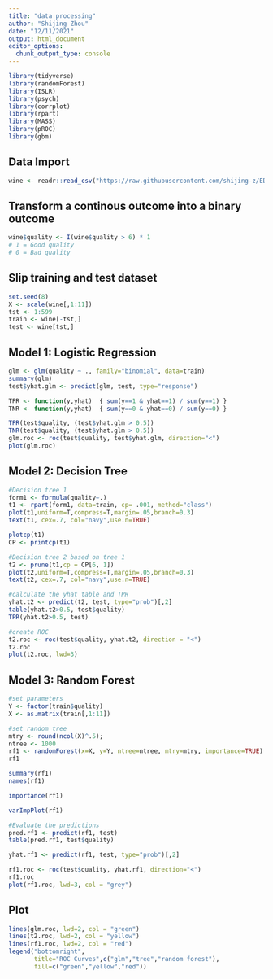 ```yaml
---
title: "data processing"
author: "Shijing Zhou"
date: "12/11/2021"
output: html_document
editor_options: 
  chunk_output_type: console
---
```


```r
library(tidyverse)
library(randomForest)
library(ISLR)
library(psych)
library(corrplot)
library(rpart)
library(MASS)
library(pROC)
library(gbm)
```


## Data Import
```r
wine <- readr::read_csv("https://raw.githubusercontent.com/shijing-z/EDLD654-Final-Project/main/winequality-red.csv")
```

## Transform a continous outcome into a binary outcome
```r
wine$quality <- I(wine$quality > 6) * 1
# 1 = Good quality 
# 0 = Bad quality
```

## Slip training and test dataset 

```r
set.seed(8) 
X <- scale(wine[,1:11])
tst <- 1:599
train <- wine[-tst,]
test <- wine[tst,]
```

## Model 1: Logistic Regression

```r
glm <- glm(quality ~ ., family="binomial", data=train)
summary(glm)
test$yhat.glm <- predict(glm, test, type="response")

TPR <- function(y,yhat)  { sum(y==1 & yhat==1) / sum(y==1) }
TNR <- function(y,yhat)  { sum(y==0 & yhat==0) / sum(y==0) }

TPR(test$quality, (test$yhat.glm > 0.5))
TNR(test$quality, (test$yhat.glm > 0.5))
glm.roc <- roc(test$quality, test$yhat.glm, direction="<")
plot(glm.roc)
```

## Model 2: Decision Tree 
```r
#Decision tree 1
form1 <- formula(quality~.)
t1 <- rpart(form1, data=train, cp= .001, method="class")
plot(t1,uniform=T,compress=T,margin=.05,branch=0.3)
text(t1, cex=.7, col="navy",use.n=TRUE)

plotcp(t1)
CP <- printcp(t1)

#Decision tree 2 based on tree 1
t2 <- prune(t1,cp = CP[6, 1])
plot(t2,uniform=T,compress=T,margin=.05,branch=0.3)
text(t2, cex=.7, col="navy",use.n=TRUE)

#calculate the yhat table and TPR
yhat.t2 <- predict(t2, test, type="prob")[,2]
table(yhat.t2>0.5, test$quality)
TPR(yhat.t2>0.5, test)

#create ROC
t2.roc <- roc(test$quality, yhat.t2, direction = "<")
t2.roc
plot(t2.roc, lwd=3)
```

## Model 3: Random Forest
```r
#set parameters
Y <- factor(train$quality)
X <- as.matrix(train[,1:11])

#set random tree
mtry <- round(ncol(X)^.5); 
ntree <- 1000
rf1 <- randomForest(x=X, y=Y, ntree=ntree, mtry=mtry, importance=TRUE)
rf1

summary(rf1)
names(rf1)

importance(rf1)

varImpPlot(rf1)

#Evaluate the predictions
pred.rf1 <- predict(rf1, test)
table(pred.rf1, test$quality)

yhat.rf1 <- predict(rf1, test, type="prob")[,2]

rf1.roc <- roc(test$quality, yhat.rf1, direction="<")
rf1.roc
plot(rf1.roc, lwd=3, col = "grey")
```

## Plot

```r
lines(glm.roc, lwd=2, col = "green")
lines(t2.roc, lwd=2, col = "yellow")
lines(rf1.roc, lwd=2, col = "red")
legend("bottomright",
       title="ROC Curves",c("glm","tree","random forest"), 
       fill=c("green","yellow","red"))
```

